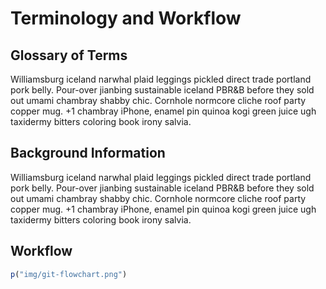 # Terminology and Workflow {-}

## Glossary of Terms {-}


Williamsburg iceland narwhal plaid leggings pickled direct trade portland pork belly. Pour-over jianbing sustainable iceland PBR&B before they sold out umami chambray shabby chic. Cornhole normcore cliche roof party copper mug. +1 chambray iPhone, enamel pin quinoa kogi green juice ugh taxidermy bitters coloring book irony salvia.

## Background Information {-}

Williamsburg iceland narwhal plaid leggings pickled direct trade portland pork belly. Pour-over jianbing sustainable iceland PBR&B before they sold out umami chambray shabby chic. Cornhole normcore cliche roof party copper mug. +1 chambray iPhone, enamel pin quinoa kogi green juice ugh taxidermy bitters coloring book irony salvia.

## Workflow {-}

```r
p("img/git-flowchart.png")
```

